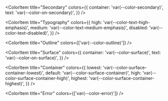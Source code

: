 
<Meta title="Colors" />

<ColorPalette>
  <ColorItem title="Primary" colors={{
    container: 'var(--color-primary)',
    text: 'var(--color-on-primary)',
  }} />

  <ColorItem title="Secondary" colors={{
    container: 'var(--color-secondary)',
    text: 'var(--color-on-secondary)',
  }} />

  <ColorItem title="Typography" colors={{
    high: 'var(--color-text-high-emphasis)',
    medium: 'var(--color-text-medium-emphasis)',
    disabled: 'var(--color-text-disabled)',
  }} />

  <ColorItem title="Outline" colors={['var(--color-outline)']} />

  <ColorItem title="Surface" colors={{
    container: 'var(--color-surface)',
    text: 'var(--color-on-surface)',
  }} />

  <ColorItem title="Container" colors={{
    lowest: 'var(--color-surface-container-lowest)',
    default: 'var(--color-surface-container)',
    high: 'var(--color-surface-container-high)',
    highest: 'var(--color-surface-container-highest)',
  }} />

  <ColorItem title="Error" colors={['var(--color-error)']} />
</ColorPalette>
